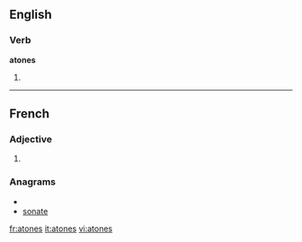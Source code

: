 ==English==

===Verb===
'''atones'''

# {{third-person singular of|[[atone]]}}

----

==French==

===Adjective===
{{fr-adj-form}} {{p}}

# {{form of| plural|atone|lang=fr}}

===Anagrams===
* {{alphagram|aenost}}
* [[sonate#French|sonate]]


[[fr:atones]]
[[it:atones]]
[[vi:atones]]